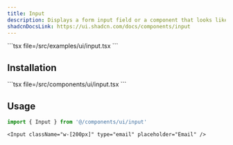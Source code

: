 ```yaml
---
title: Input
description: Displays a form input field or a component that looks like an input field.
shadcnDocsLink: https://ui.shadcn.com/docs/components/input
---
```


<ComponentPreview component="input">
  ```tsx file=<rootDir>/src/examples/ui/input.tsx
  ```
</ComponentPreview>

## Installation

<Installation component="input">
  ```tsx file=<rootDir>/src/components/ui/input.tsx
  ```
</Installation>

## Usage

```ts
import { Input } from '@/components/ui/input'
```

```tsx
<Input className="w-[200px]" type="email" placeholder="Email" />
```